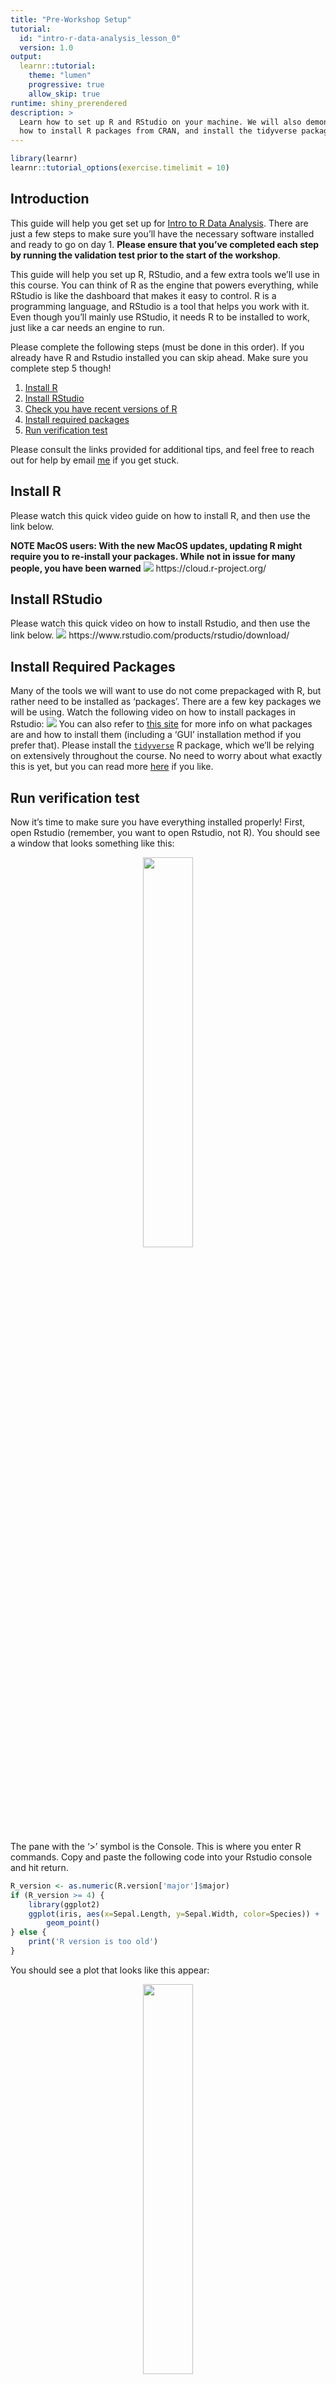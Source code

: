 ```yaml
---
title: "Pre-Workshop Setup"
tutorial:
  id: "intro-r-data-analysis_lesson_0"
  version: 1.0
output: 
  learnr::tutorial:
    theme: "lumen"
    progressive: true
    allow_skip: true
runtime: shiny_prerendered
description: >
  Learn how to set up R and RStudio on your machine. We will also demonstrate
  how to install R packages from CRAN, and install the tidyverse package.
---
```


```r
library(learnr)
learnr::tutorial_options(exercise.timelimit = 10)
```

## Introduction

This guide will help you get set up for <ins>Intro to R Data Analysis</ins>. There are just a few steps to make sure you'll have the necessary software installed and ready to go on day 1. **Please ensure that you've completed each step by running the validation test prior to the start of the workshop**. 

This guide will help you set up R, RStudio, and a few extra tools we'll use in this course. You can think of R as the engine that powers everything, while RStudio is like the dashboard that makes it easy to control. R is a programming language, and RStudio is a tool that helps you work with it. Even though you'll mainly use RStudio, it needs R to be installed to work, just like a car needs an engine to run.

Please complete the following steps (must be done in this order). If you already have R and Rstudio installed you can skip ahead. Make sure you complete step 5 though!

1. [Install R](#install-r)
2. [Install RStudio](#install-rstudio)
3. [Check you have recent versions of R](#check-you-have-a-recent-version-of-r)
4. [Install required packages](#install-required-packages)
5. [Run verification test](#run-verification-test)

Please consult the links provided for additional tips, and feel free to reach out for help by email [me](mailto:natalie.elphick@gladstone.ucsf.edu) if you get stuck.

## Install R

Please watch this quick video guide on how to install R, and then use the link below.

**NOTE MacOS users: With the new MacOS updates, updating R might require you to re-install your packages. While not in issue for many people, you have been warned**
![](https://vimeo.com/203516510)
https://cloud.r-project.org/

## Install RStudio
Please watch this quick video on how to install Rstudio, and then use the link below.
![](https://vimeo.com/203516968)
https://www.rstudio.com/products/rstudio/download/


## Install Required Packages
Many of the tools we will want to use do not come prepackaged with R, but rather need to be installed as ‘packages’. There are a few key packages we will be using. Watch the following video on how to install packages in Rstudio:
![](https://vimeo.com/203516241)
You can also refer to [this site](https://moderndive.netlify.app/1-getting-started.html#packages) for more info on what packages are and how to install them (including a ‘GUI’ installation method if you prefer that).
Please install the [`tidyverse`](https://www.tidyverse.org/) R package, which we’ll be relying on extensively throughout the course. No need to worry about what exactly this is yet, but you can read more [here](https://www.tidyverse.org/) if you like.

## Run verification test
Now it’s time to make sure you have everything installed properly!
First, open Rstudio (remember, you want to open Rstudio, not R). You should see a window that looks something like this:

<center>
<img src="images/rstudio_screenshot.png" width="40%">
</center>

The pane with the ‘>’ symbol is the Console. This is where you enter R commands. 
Copy and paste the following code into your Rstudio console and hit return.

```r
R_version <- as.numeric(R.version['major']$major)
if (R_version >= 4) {
    library(ggplot2)
    ggplot(iris, aes(x=Sepal.Length, y=Sepal.Width, color=Species)) + 
        geom_point()
} else {
    print('R version is too old')
}
```
You should see a plot that looks like this appear:

<center>
<img src="images/ggplot_output.png" width="40%">
</center>


If you see an error that says “R version is too old” that means you need to update your R version. The update process is the same as the installation process. It will update your R installation. If you see an error that says “There is no package called ggplot2” that means you need to install the tidyverse package (see the *Install Required Packages* section).
